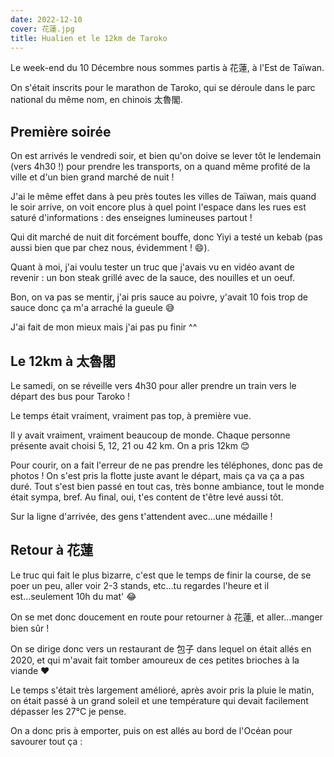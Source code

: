 ```yaml
---
date: 2022-12-10
cover: 花蓮.jpg
title: Hualien et le 12km de Taroko
---
```


Le week-end du 10 Décembre nous sommes partis à <Zh displayPinyin>花蓮</Zh>, à l'Est de Taïwan.

<PostImage
  src="/images/02-hualien-taroko/花蓮地圖.png"
  alt="花蓮地圖"
  width="700"
  height="700"
/>

On s'était inscrits pour le marathon de Taroko, qui se déroule dans le parc national du même nom, en chinois <Zh displayPinyin>太魯閣</Zh>.

## Première soirée

On est arrivés le vendredi soir, et bien qu'on doive se lever tôt le lendemain (vers 4h30 !) pour prendre les transports, on a quand même profité de la ville et d'un bien grand marché de nuit !

J'ai le même effet dans à peu près toutes les villes de Taïwan, mais quand le soir arrive, on voit encore plus à quel point l'espace dans les rues est saturé d'informations : des enseignes lumineuses partout !

<PostImage
  src="/images/02-hualien-taroko/花蓮路.JPG"
  alt="花蓮路"
  width="1080"
  height="600"
  label="Et encore, ça c'est une plutôt petite rue dans une plutôt petite ville ^^"
/>

<PostImage
  src="/images/02-hualien-taroko/夜市門.JPG"
  alt="夜市門"
  width="1080"
  height="600"
  label="Une des portes pour entrer dans le marché de nuit"
/>

<PostImage
  src="/images/02-hualien-taroko/花蓮夜市.jpg"
  alt="花蓮夜市"
  width="1080"
  height="600"
  label="Le truc était bien bondé, mais il est très grand donc beaucoup d'endroits où aller"
/>

<PostImage
  src="/images/02-hualien-taroko/登登酒吧.jpg"
  alt="登登酒吧"
  width="1080"
  height="600"
  label="Il y avait plein de stands, et des petits bars sympas"
/>

Qui dit marché de nuit dit forcément bouffe, donc Yiyi a testé un kebab (pas aussi bien que par chez nous, évidemment ! 😄).

<PostImage
  src="/images/02-hualien-taroko/夜市_kebab.jpg"
  alt="Kebab"
  width="350"
  height="600"
/>

Quant à moi, j'ai voulu tester un truc que j'avais vu en vidéo avant de revenir : un bon steak grillé avec de la sauce, des nouilles et un oeuf.

<PostImage
  src="/images/02-hualien-taroko/牛排.jpg"
  alt="Steak de boeuf au marché de nuit"
  width="1080"
  height="600"
  label="Le truc arrive chaud bouillant devant toi"
/>

Bon, on va pas se mentir, j'ai pris sauce au poivre, y'avait 10 fois trop de sauce donc ça m'a arraché la gueule 😅

J'ai fait de mon mieux mais j'ai pas pu finir ^^

## Le 12km à <Zh displayPinyin title>太魯閣</Zh>

Le samedi, on se réveille vers 4h30 pour aller prendre un train vers le départ des bus pour Taroko !

Le temps était vraiment, vraiment pas top, à première vue.

<PostImage
  src="/images/02-hualien-taroko/太魯閣火車.jpg"
  alt="太魯閣火車"
  width="1080"
  height="600"
  label="Petite ambiance conviviale, t'es content de te lever à 4h30 pour aller courir"
/>

<PostImage
  src="/images/02-hualien-taroko/太魯閣_arrivee.jpg"
  alt="太魯閣_arrivee"
  width="1080"
  height="600"
/>

Il y avait vraiment, vraiment beaucoup de monde. Chaque personne présente avait choisi 5, 12, 21 ou 42 km. On a pris 12km 😊

<PostImage
  src="/images/02-hualien-taroko/太魯閣_2.JPG"
  alt="太魯閣_2"
  width="1080"
  height="600"
  label="La petite file indienne sur des kilomètres"
/>

Pour courir, on a fait l'erreur de ne pas prendre les téléphones, donc pas de photos ! On s'est pris la flotte juste avant le départ, mais ça va ça a pas duré. Tout s'est bien passé en tout cas, très bonne ambiance, tout le monde était sympa, bref. Au final, oui, t'es content de t'être levé aussi tôt.

Sur la ligne d'arrivée, des gens t'attendent avec...une médaille !

<div className="flex flex-col md:flex-row md:justify-between">
  <PostImage
    src="/images/02-hualien-taroko/marathon_medal.jpg"
    alt="La médaille"
    width="350"
    height="600"
  />
  <PostImage
    src="/images/02-hualien-taroko/medal_back.jpg"
    alt="12 km"
    width="350"
    height="600"
  />
</div>

<PostImage
  src="/images/02-hualien-taroko/太魯閣_3.JPG"
  alt="太魯閣_3"
  width="1080"
  height="600"
  label="Beaucoup, beaucoup de monde à l'arrivée !!"
/>

## Retour à <Zh title>花蓮</Zh>

Le truc qui fait le plus bizarre, c'est que le temps de finir la course, de se poer un peu, aller voir 2-3 stands, etc...tu regardes l'heure et il est...seulement 10h du mat' 😂

On se met donc doucement en route pour retourner à <Zh displayPinyin>花蓮</Zh>, et aller...manger bien sûr !

On se dirige donc vers un restaurant de <Zh displayPinyin>包子</Zh> dans lequel on était allés en 2020, et qui m'avait fait tomber amoureux de ces petites brioches à la viande ❤️

<PostImage
  src="/images/02-hualien-taroko/太魯閣_5.JPG"
  alt="太魯閣_5"
  width="1080"
  height="600"
  label="La photo à l'arrache sur la route, mais je l'aime bien"
/>

<PostImage
  src="/images/02-hualien-taroko/包子餐廳_1.jpg"
  alt="包子餐廳_1"
  width="1080"
  height="600"
  label="L'endroit où tout a commencé 🤤🤤"
/>

<PostImage
  src="/images/02-hualien-taroko/包子餐廳_2.jpg"
  alt="包子餐廳_2"
  width="350"
  height="600"
  label="Lui il voulait même pas m'en laisser un"
/>

Le temps s'était très largement amélioré, après avoir pris la pluie le matin, on était passé à un grand soleil et une température qui devait facilement dépasser les 27°C je pense.

On a donc pris à emporter, puis on est allés au bord de l'Océan pour savourer tout ça :

<PostImage
  src="/images/02-hualien-taroko/海邊_1.jpg"
  alt="海邊_1"
  width="1080"
  height="600"
/>

<PostImage
  src="/images/02-hualien-taroko/海邊_2.jpg"
  alt="海邊_2"
  width="1080"
  height="600"
/>

<PostImage
  src="/images/02-hualien-taroko/海邊_3.JPG"
  alt="海邊_3"
  width="1080"
  height="600"
/>

<PostImage
  src="/images/02-hualien-taroko/海邊_4.JPG"
  alt="海邊_4"
  width="1080"
  height="600"
/>

<PostImage
  src="/images/02-hualien-taroko/海邊_5.JPG"
  alt="海邊_5"
  width="1080"
  height="600"
/>

<PostImage
  src="/images/02-hualien-taroko/包子_海邊.jpg"
  alt="包子_海邊"
  width="350"
  height="600"
  label="Miam"
/>
